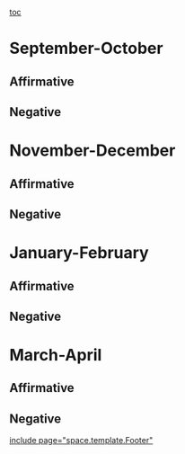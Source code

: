 [[toc]]
=September-October= 
==Affirmative== 
==Negative== 

=November-December= 
==Affirmative== 

==Negative== 
<span style="font-family: 'Times New Roman',serif;">
</span>
=January-February= 
==Affirmative== 
==Negative== 

=March-April= 
==Affirmative== 
==Negative== 

[[include page="space.template.Footer"]]